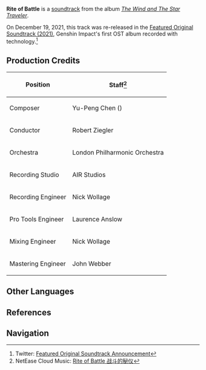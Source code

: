 {{Soundtrack Infobox
|title          =
|image          = The Wind and The Star Traveler.png
|album          = The Wind and The Star Traveler
|disc           =
|number         = 12
|featured       = GENSHIN CONCERT 2021 "Melodies of an Endless Journey" (CD)
|featured2      =
|featured3      =
|featured_disc  = A
|featured_disc2 =
|featured_disc3 =
|youtube_id     = mXH0qHk-fPQ
|spotify_id     = 0a0aX3pR0WeW7ALwD9NHGX
|played_in      = Mondstadt Battle Theme
|during         = [[Mondstadt]] (Combat)
|domain         = Eagle's Gate;Hidden Teardrop in the Heart of the Jungle
|previous       = A Tale of Two Dragons
|next           = Knighthood Excellence
}}
'''Rite of Battle''' is a [[soundtrack]] from the album ''[[The Wind and The Star Traveler]]''.

On December 19, 2021, this track was re-released in the [[Featured Original Soundtrack (2021)]], Genshin Impact's first OST album recorded with {{w|Dolby Atmos}} technology.<ref>Twitter: [https://twitter.com/genshinimpact/status/1472423184171343872 Featured Original Soundtrack Announcement]</ref>

==Production Credits==
{| class="wikitable" style="text-align:left; height:0.5em"
! Position
! Staff<ref>NetEase Cloud Music: [https://music.163.com/#/song?id=1455706971 Rite of Battle 战斗的秘仪]</ref>
|-
! Composer
| Yu-Peng Chen ({{Lang|zh=陈致逸|mini=1}})
|-
! Conductor
| Robert Ziegler
|-
! Orchestra
| London Philharmonic Orchestra
|-
! Recording Studio
| AIR Studios
|-
! Recording Engineer
| Nick Wollage
|-
! Pro Tools Engineer
| Laurence Anslow
|-
! Mixing Engineer
| Nick Wollage
|-
! Mastering Engineer
| John Webber
|}
<!--
==Trivia
-->
==Other Languages==
{{Other Languages|default_hidden = 1
|en      = Rite of Battle
|zhs     = 战斗的秘仪
|zhs_rm  = Zhàndòu de Mìyí
|zht     = 戰鬥的秘儀
|zht_rm  = Zhàndòu de Mìyí
|ja      = バトルの秘儀
|ja_rm   = Batoru no Higi
|ko      = {{tt|전투|戰鬪}}의 {{tt|의식|儀式}}
|ko_rm   = Jeontu-ui Uisik
}}

==References==
{{Reflist}}

==Navigation==
{{Soundtrack Navbox|The Wind and The Star Traveler}}